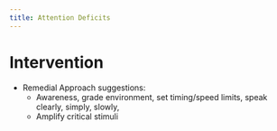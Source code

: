 ```yaml
---
title: Attention Deficits
---
```






# Intervention

- Remedial Approach suggestions:
    - Awareness, grade environment, set timing/speed limits, speak clearly, simply, slowly, 
    - Amplify critical stimuli